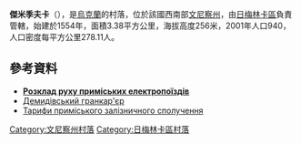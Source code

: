 {{coord|49|6|59|N|28|15|17|E|scale:30000|display=title}}

'''傑米季夫卡'''（{{lang-uk|Демидівка}}），是[[烏克蘭|烏克蘭]]的村落，位於該國西南部[[文尼察州|文尼察州]]，由[[日梅林卡區|日梅林卡區]]負責管轄，始建於1554年，面積3.38平方公里，海拔高度256米，2001年人口940，人口密度每平方公里278.11人。

==參考資料==
* [http://swrailway.gov.ua/timetable/eltrain/?sid=184&lng= '''Розклад руху приміських електропоїздів'''] {{Wayback|url=http://swrailway.gov.ua/timetable/eltrain/?sid=184&lng= |date=20181112125946 }}
* [[Демидівський_гранкар'єр|Демидівський гранкар'єр]]
* [http://swrailway.gov.ua/timetable/eltrain/attention/ Тарифи приміського залізничного сполучення] {{Wayback|url=http://swrailway.gov.ua/timetable/eltrain/attention/ |date=20201020164228 }}

[[Category:文尼察州村落|Category:文尼察州村落]]
[[Category:日梅林卡區村落|Category:日梅林卡區村落]]


{{Vinnytsia-geo-stub}}